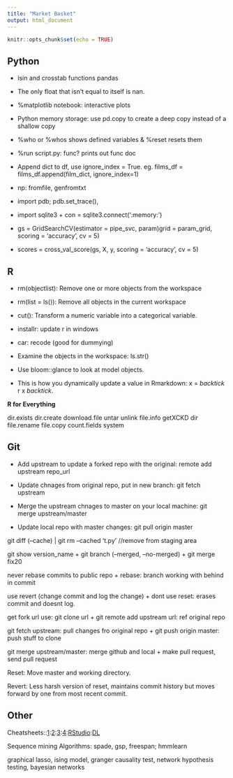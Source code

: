 ```yaml
---
title: "Market Basket"
output: html_document
---
```


```r
knitr::opts_chunk$set(echo = TRUE)
```

## Python

* isin and crosstab functions pandas

* The only float that isn't equal to itself is nan.

* %matplotlib notebook: interactive plots

* Python memory storage: use pd.copy to create a deep copy instead of a shallow copy

* %who or %whos shows defined variables & %reset resets them

* %run script.py: func? prints out func doc

* Append dict to df, use ignore_index = True. eg. films_df = films_df.append(film_dict, ignore_index=1)

* np: fromfile, genfromtxt

* import pdb; pdb.set_trace(), 

* import sqlite3 + con = sqlite3.connect(':memory:')

* gs = GridSearchCV(estimator = pipe_svc, param)grid = param_grid, scoring = 'accuracy', cv = 5)

* scores = cross_val_score(gs, X, y, scoring = 'accuracy', cv = 5)

## R

* rm(objectlist): Remove one or more objects from the workspace

* rm(list = ls()): Remove all objects in the current workspace

* cut(): Transform a numeric variable into a categorical variable.

* installr: update r in windows

* car: recode (good for dummying)

* Examine the objects in the workspace: ls.str()

* Use bloom::glance to look at model objects.

* This is how you dynamically update a value in Rmarkdown: x = *backtick* r x *backtick*. 

**R for Everything**

dir.exists
dir.create
download.file
untar
unlink
file.info
getXCKD
dir
file.rename
file.copy
count.fields
system

## Git

* Add upstream to update a forked repo with the original: remote add upstream repo_url 

* Update chnages from original repo, put in new branch: git fetch upstream

* Merge the upstream chnages to master on your local machine: git merge upstream/master

* Update local repo with master changes: git pull origin master

git diff (--cache) | git rm --cached 't.py' //remove from staging area

git show version_name + git branch (--merged, --no-merged) + git merge fix20

never rebase commits to public repo + rebase: branch working with behind in commit

use revert (change commit and log the change) + dont use reset: erases commit and doesnt log.

get fork url use: git clone url + git remote add upstream url: ref original repo

git fetch upstream: pull changes fro original repo + git push origin master: push stuff to clone

git merge upstream/master: merge github and local + make pull request, send pull request

Reset: Move master and working directory.

Revert: Less harsh version of reset, maintains commit history but moves forward by one from most recent commit.

## Other

Cheatsheets::[1](https://startupsventurecapital.com/essential-cheat-sheets-for-machine-learning-and-deep-learning-researchers-efb6a8ebd2e5):[2](https://github.com/kailashahirwar/cheatsheets-ai):[3](https://github.com/juliangaal/python-cheat-sheet):[4](http://www.datasciencefree.com/cheatsheets.html):[RStudio](https://www.rstudio.com/resources/cheatsheets/):[DL](https://hackernoon.com/deep-learning-cheat-sheet-25421411e460)

Sequence mining Algorithms: spade, gsp, freespan; hmmlearn 

graphical lasso, ising model, granger causality test, network hypothesis testing, bayesian networks